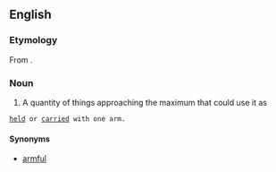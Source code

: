 ==English==

===Etymology===
From {{compound|en|arm|load}}.

===Noun===
{{en-noun}}

# A quantity of things approaching the maximum that could use it as
 [[held]] or [[carried]] with one arm.

====Synonyms====
* [[armful]]